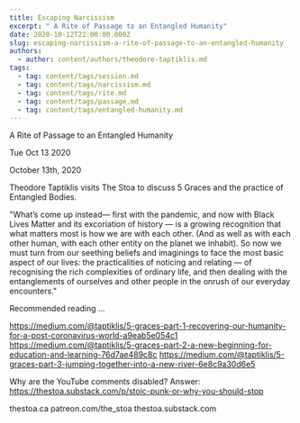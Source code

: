 ```yaml
---
title: Escaping Narcissism
excerpt: " A Rite of Passage to an Entangled Humanity"
date: 2020-10-12T22:00:00.000Z
slug: escaping-narcissism-a-rite-of-passage-to-an-entangled-humanity
authors:
  - author: content/authors/theodore-taptiklis.md
tags:
  - tag: content/tags/session.md
  - tag: content/tags/narcissism.md
  - tag: content/tags/rite.md
  - tag: content/tags/passage.md
  - tag: content/tags/entangled-humanity.md
---
```




 A Rite of Passage to an Entangled Humanity

Tue Oct 13 2020

October 13th, 2020

Theodore Taptiklis visits The Stoa to discuss 5 Graces and the practice of Entangled Bodies.

"What’s come up instead— first with the pandemic, and now with Black Lives Matter and its excoriation of history — is a growing recognition that what matters most is how we are with each other. (And as well as with each other human, with each other entity on the planet we inhabit). So now we must turn from our seething beliefs and imaginings to face the most basic aspect of our lives: the practicalities of noticing and relating — of recognising the rich complexities of ordinary life, and then dealing with the entanglements of ourselves and other people in the onrush of our everyday encounters."

Recommended reading ...

https://medium.com/@taptiklis/5-graces-part-1-recovering-our-humanity-for-a-post-coronavirus-world-a9eab5e054c1
https://medium.com/@taptiklis/5-graces-part-2-a-new-beginning-for-education-and-learning-76d7ae489c8c
https://medium.com/@taptiklis/5-graces-part-3-jumping-together-into-a-new-river-6e8c9a30d6e5

Why are the YouTube comments disabled? Answer: https://thestoa.substack.com/p/stoic-punk-or-why-you-should-stop

thestoa.ca
patreon.com/the_stoa
thestoa.substack.com



